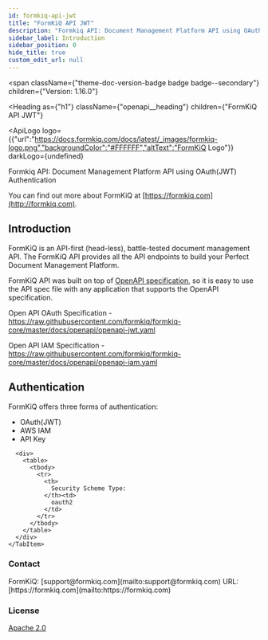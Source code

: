 ```yaml
---
id: formkiq-api-jwt
title: "FormKiQ API JWT"
description: "Formkiq API: Document Management Platform API using OAuth(JWT) Authentication"
sidebar_label: Introduction
sidebar_position: 0
hide_title: true
custom_edit_url: null
---
```



<span
  className={"theme-doc-version-badge badge badge--secondary"}
  children={"Version: 1.16.0"}
>
</span>

<Heading
  as={"h1"}
  className={"openapi__heading"}
  children={"FormKiQ API JWT"}
>
</Heading>

<ApiLogo
  logo={{"url":"https://docs.formkiq.com/docs/latest/_images/formkiq-logo.png","backgroundColor":"#FFFFFF","altText":"FormKiQ Logo"}}
  darkLogo={undefined}
>
  
</ApiLogo>

Formkiq API: Document Management Platform API using OAuth(JWT) Authentication

You can find out more about FormKiQ at [https://formkiq.com](http://formkiq.com).

## Introduction

FormKiQ is an API-first (head-less), battle-tested document management API. The FormKiQ API provides all the API endpoints to build your Perfect Document Management Platform.

FormKiQ API was built on top of [OpenAPI specification](https://www.openapis.org), so it is easy to use the API spec file with any application that supports the OpenAPI specification.

Open API OAuth Specification - https://raw.githubusercontent.com/formkiq/formkiq-core/master/docs/openapi/openapi-jwt.yaml

Open API IAM Specification - https://raw.githubusercontent.com/formkiq/formkiq-core/master/docs/openapi/openapi-iam.yaml

## Authentication
FormKiQ offers three forms of authentication:
  - OAuth(JWT)
  - AWS IAM
  - API Key

<div
  style={{"marginBottom":"2rem"}}
>
  <Heading
    id={"authentication"}
    as={"h2"}
    className={"openapi-tabs__heading"}
    children={"Authentication"}
  >
  </Heading><SchemaTabs
    className={"openapi-tabs__security-schemes"}
  >
    <TabItem
      label={"OAuth 2.0: ApiAuthorization"}
      value={"ApiAuthorization"}
    >
      
      
      
      
      <div>
        <table>
          <tbody>
            <tr>
              <th>
                Security Scheme Type:
              </th><td>
                oauth2
              </td>
            </tr>
          </tbody>
        </table>
      </div>
    </TabItem>
  </SchemaTabs>
</div><div
  style={{"display":"flex","flexDirection":"column","marginBottom":"var(--ifm-paragraph-margin-bottom)"}}
>
  <h3
    style={{"marginBottom":"0.25rem"}}
  >
    Contact
  </h3><span>
    FormKiQ: [support@formkiq.com](mailto:support@formkiq.com)
  </span><span>
    URL: [https://formkiq.com](mailto:https://formkiq.com)
  </span>
</div><div
  style={{"marginBottom":"var(--ifm-paragraph-margin-bottom)"}}
>
  <h3
    style={{"marginBottom":"0.25rem"}}
  >
    License
  </h3><a
    href={"https://www.apache.org/licenses/LICENSE-2.0.html"}
  >
    Apache 2.0
  </a>
</div>
      